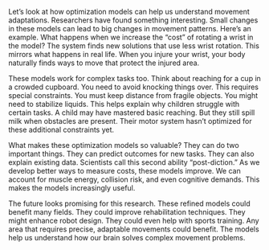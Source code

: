 Let's look at how optimization models can help us understand movement adaptations. Researchers have found something interesting. Small changes in these models can lead to big changes in movement patterns. Here's an example. What happens when we increase the "cost" of rotating a wrist in the model? The system finds new solutions that use less wrist rotation. This mirrors what happens in real life. When you injure your wrist, your body naturally finds ways to move that protect the injured area.

These models work for complex tasks too. Think about reaching for a cup in a crowded cupboard. You need to avoid knocking things over. This requires special constraints. You must keep distance from fragile objects. You might need to stabilize liquids. This helps explain why children struggle with certain tasks. A child may have mastered basic reaching. But they still spill milk when obstacles are present. Their motor system hasn't optimized for these additional constraints yet.

What makes these optimization models so valuable? They can do two important things. They can predict outcomes for new tasks. They can also explain existing data. Scientists call this second ability "post-diction." As we develop better ways to measure costs, these models improve. We can account for muscle energy, collision risk, and even cognitive demands. This makes the models increasingly useful.

The future looks promising for this research. These refined models could benefit many fields. They could improve rehabilitation techniques. They might enhance robot design. They could even help with sports training. Any area that requires precise, adaptable movements could benefit. The models help us understand how our brain solves complex movement problems.